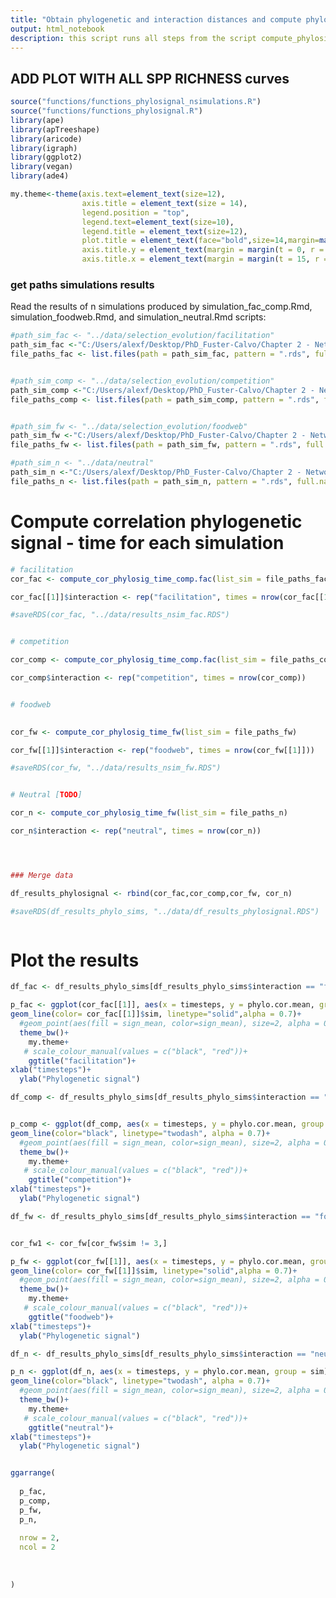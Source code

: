 ```yaml
---
title: "Obtain phylogenetic and interaction distances and compute phylogenetic signal - N simulations"
output: html_notebook
description: this script runs all steps from the script compute_phylosignal_1simularion.Rmd for each simulation results that we saved with the simulation_(interaction name).Rmd scripts and plots the phylogenetic signal over time for n simulations.
---
```




## ADD PLOT WITH ALL SPP RICHNESS curves



```r
source("functions/functions_phylosignal_nsimulations.R")
source("functions/functions_phylosignal.R")
library(ape)
library(apTreeshape)
library(aricode)
library(igraph)
library(ggplot2)
library(vegan)
library(ade4)
```



```r
my.theme<-theme(axis.text=element_text(size=12),
                axis.title = element_text(size = 14),
                legend.position = "top",
                legend.text=element_text(size=10),
                legend.title = element_text(size=12),
                plot.title = element_text(face="bold",size=14,margin=margin(0,0,20,0),hjust = 0.5),
                axis.title.y = element_text(margin = margin(t = 0, r = 15, b = 0, l = 0)),
                axis.title.x = element_text(margin = margin(t = 15, r = 0, b = 0, l = 0)))
```




### get paths simulations results

Read the results of n simulations produced by simulation_fac_comp.Rmd, simulation_foodweb.Rmd, and simulation_neutral.Rmd scripts:

```r
#path_sim_fac <- "../data/selection_evolution/facilitation"
path_sim_fac <-"C:/Users/alexf/Desktop/PhD_Fuster-Calvo/Chapter 2 - Network_phylogeny/Network-Phylogeny/data/selection_evolution/facilitation"
file_paths_fac <- list.files(path = path_sim_fac, pattern = ".rds", full.names = TRUE)


#path_sim_comp <- "../data/selection_evolution/competition"
path_sim_comp <-"C:/Users/alexf/Desktop/PhD_Fuster-Calvo/Chapter 2 - Network_phylogeny/Network-Phylogeny/data/selection_evolution/competition"
file_paths_comp <- list.files(path = path_sim_comp, pattern = ".rds", full.names = TRUE)


#path_sim_fw <- "../data/selection_evolution/foodweb"
path_sim_fw <-"C:/Users/alexf/Desktop/PhD_Fuster-Calvo/Chapter 2 - Network_phylogeny/Network-Phylogeny/data/selection_evolution/foodweb"
file_paths_fw <- list.files(path = path_sim_fw, pattern = ".rds", full.names = TRUE)

#path_sim_n <- "../data/neutral"
path_sim_n <-"C:/Users/alexf/Desktop/PhD_Fuster-Calvo/Chapter 2 - Network_phylogeny/Network-Phylogeny/data/neutral"
file_paths_n <- list.files(path = path_sim_n, pattern = ".rds", full.names = TRUE)


```




# Compute correlation phylogenetic signal - time for each simulation


```r

# facilitation
cor_fac <- compute_cor_phylosig_time_comp.fac(list_sim = file_paths_fac)

cor_fac[[1]]$interaction <- rep("facilitation", times = nrow(cor_fac[[1]]))

#saveRDS(cor_fac, "../data/results_nsim_fac.RDS")


# competition

cor_comp <- compute_cor_phylosig_time_comp.fac(list_sim = file_paths_comp)

cor_comp$interaction <- rep("competition", times = nrow(cor_comp))


# foodweb
  

cor_fw <- compute_cor_phylosig_time_fw(list_sim = file_paths_fw)

cor_fw[[1]]$interaction <- rep("foodweb", times = nrow(cor_fw[[1]]))

#saveRDS(cor_fw, "../data/results_nsim_fw.RDS")


# Neutral [TODO]

cor_n <- compute_cor_phylosig_time_fw(list_sim = file_paths_n)

cor_n$interaction <- rep("neutral", times = nrow(cor_n))




### Merge data

df_results_phylosignal <- rbind(cor_fac,cor_comp,cor_fw, cor_n)

#saveRDS(df_results_phylo_sims, "../data/df_results_phylosignal.RDS")



```



# Plot the results


```r

df_fac <- df_results_phylo_sims[df_results_phylo_sims$interaction == "facilitation",]

p_fac <- ggplot(cor_fac[[1]], aes(x = timesteps, y = phylo.cor.mean, group = sim, col = sim))+
geom_line(color= cor_fac[[1]]$sim, linetype="solid",alpha = 0.7)+
  #geom_point(aes(fill = sign_mean, color=sign_mean), size=2, alpha = 0.7) +
  theme_bw()+
    my.theme+
   # scale_colour_manual(values = c("black", "red"))+
    ggtitle("facilitation")+
xlab("timesteps")+
  ylab("Phylogenetic signal")

df_comp <- df_results_phylo_sims[df_results_phylo_sims$interaction == "competition",]


p_comp <- ggplot(df_comp, aes(x = timesteps, y = phylo.cor.mean, group = sim))+
geom_line(color="black", linetype="twodash", alpha = 0.7)+
  #geom_point(aes(fill = sign_mean, color=sign_mean), size=2, alpha = 0.7) +
  theme_bw()+
    my.theme+
   # scale_colour_manual(values = c("black", "red"))+
    ggtitle("competition")+
xlab("timesteps")+
  ylab("Phylogenetic signal")

df_fw <- df_results_phylo_sims[df_results_phylo_sims$interaction == "foodweb",]


cor_fw1 <- cor_fw[cor_fw$sim != 3,]

p_fw <- ggplot(cor_fw[[1]], aes(x = timesteps, y = phylo.cor.mean, group = sim, col = sim))+
geom_line(color= cor_fw[[1]]$sim, linetype="solid",alpha = 0.7)+
  #geom_point(aes(fill = sign_mean, color=sign_mean), size=2, alpha = 0.7) +
  theme_bw()+
    my.theme+
   # scale_colour_manual(values = c("black", "red"))+
    ggtitle("foodweb")+
xlab("timesteps")+
  ylab("Phylogenetic signal")

df_n <- df_results_phylo_sims[df_results_phylo_sims$interaction == "neutral",]

p_n <- ggplot(df_n, aes(x = timesteps, y = phylo.cor.mean, group = sim))+
geom_line(color="black", linetype="twodash", alpha = 0.7)+
  #geom_point(aes(fill = sign_mean, color=sign_mean), size=2, alpha = 0.7) +
  theme_bw()+
    my.theme+
   # scale_colour_manual(values = c("black", "red"))+
    ggtitle("neutral")+
xlab("timesteps")+
  ylab("Phylogenetic signal")


ggarrange(
  
  p_fac,
  p_comp,
  p_fw,
  p_n,
  
  nrow = 2,
  ncol = 2
  
  
  
)

```

